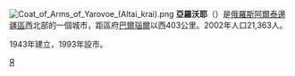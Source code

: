 [[File:Coat_of_Arms_of_Yarovoe_(Altai_krai).png|right]]
'''亞羅沃耶'''（{{lang-ru|Ярово́е}}）是[[俄羅斯|俄羅斯]][[阿爾泰邊疆區|阿爾泰邊疆區]]西北部的一個城市，距區府[[巴爾瑙爾|巴爾瑙爾]]以西403公里。2002年人口21,363人。

1943年建立，1993年設市。
{{coord|52|56|N|78|35|E|display=title}}
{{阿爾泰邊疆區城市}}
[[Category:阿爾泰邊疆區城市|Я]]